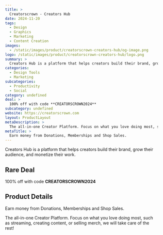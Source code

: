```yaml
---
title: >
  Creatorscrown - Creators Hub
date: 2024-11-20
tags:
  - Design
  - Graphics
  - Marketing
  - Content Creation
images:
  - /static/images/product/creatorscrown-creators-hub/og-image.png
logo: /static/images/product/creatorscrown-creators-hub/logo.png
summary: >
  Creators Hub is a platform that helps creators build their brand, grow their audience, and monetize their work.
categories:
  - Design Tools
  - Marketing
subcategories:
  - Productivity
  - Social
category: undefined
deal: >
  100% off with code **CREATORSCROWN2024**
subcategory: undefined
website: https://creatorscrown.com
layout: ProductLayout
metaDescription: >
  The all-in-one Creator Platform. Focus on what you love doing most, such as streaming, creating content, or selling merch, we will take care of the rest!
metaTitle: >
  Earn money from Donations, Memberships and Shop Sales.
---
```

Creators Hub is a platform that helps creators build their brand, grow their audience, and monetize their work.

## Rare Deal

100% off with code **CREATORSCROWN2024**

## Product Details
Earn money from Donations, Memberships and Shop Sales.

The all-in-one Creator Platform. Focus on what you love doing most, such as streaming, creating content, or selling merch, we will take care of the rest!
